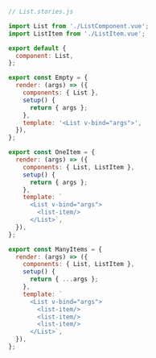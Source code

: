 ```js
// List.stories.js

import List from './ListComponent.vue';
import ListItem from './ListItem.vue';

export default {
  component: List,
};

export const Empty = {
  render: (args) => ({
    components: { List },
    setup() {
      return { args };
    },
    template: '<List v-bind="args">',
  }),
};

export const OneItem = {
  render: (args) => ({
    components: { List, ListItem },
    setup() {
      return { args };
    },
    template: `
      <List v-bind="args">
        <list-item/>
      </List>`,
  }),
};

export const ManyItems = {
  render: (args) => ({
    components: { List, ListItem },
    setup() {
      return { ...args };
    },
    template: `
      <List v-bind="args">
        <list-item/>
        <list-item/>
        <list-item/>
      </List>`,
  }),
};
```
